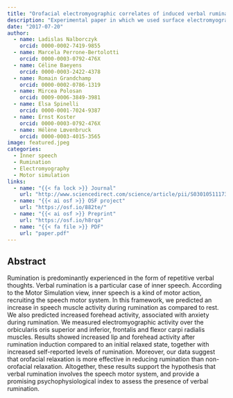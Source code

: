 ```yaml
---
title: "Orofacial electromyographic correlates of induced verbal rumination"
description: "Experimental paper in which we used surface electromyography as a physiological marker of induced mental rumination."
date: "2017-07-20"
author: 
  - name: Ladislas Nalborczyk
    orcid: 0000-0002-7419-9855
  - name: Marcela Perrone-Bertolotti
    orcid: 0000-0003-0792-476X
  - name: Céline Baeyens
    orcid: 0000-0003-2422-4378
  - name: Romain Grandchamp
    orcid: 0000-0002-0786-1319
  - name: Mircea Polosan
    orcid: 0009-0006-3849-3981
  - name: Elsa Spinelli
    orcid: 0000-0001-7024-9387
  - name: Ernst Koster
    orcid: 0000-0003-0792-476X
  - name: Hélène Lœvenbruck
    orcid: 0000-0003-4015-3565
image: featured.jpeg
categories:
  - Inner speech
  - Rumination
  - Electromyography
  - Motor simulation
links:
  - name: "{{< fa lock >}} Journal"
    url: "http://www.sciencedirect.com/science/article/pii/S0301051117300820"
  - name: "{{< ai osf >}} OSF project"
    url: "https://osf.io/882te/"
  - name: "{{< ai osf >}} Preprint"
    url: "https://osf.io/h8rqa"
  - name: "{{< fa file >}} PDF"
    url: "paper.pdf"
---
```


## Abstract

Rumination is predominantly experienced in the form of repetitive verbal thoughts. Verbal rumination is a particular case of inner speech. According to the Motor Simulation view, inner speech is a kind of motor action, recruiting the speech motor system. In this framework, we predicted an increase in speech muscle activity during rumination as compared to rest. We also predicted increased forehead activity, associated with anxiety during rumination. We measured electromyographic activity over the orbicularis oris superior and inferior, frontalis and flexor carpi radialis muscles. Results showed increased lip and forehead activity after rumination induction compared to an initial relaxed state, together with increased self-reported levels of rumination. Moreover, our data suggest that orofacial relaxation is more effective in reducing rumination than non-orofacial relaxation. Altogether, these results support the hypothesis that verbal rumination involves the speech motor system, and provide a promising psychophysiological index to assess the presence of verbal rumination.

